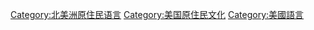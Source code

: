 [[Category:北美洲原住民语言|Category:北美洲原住民语言]]
[[Category:美国原住民文化|Category:美国原住民文化]]
[[Category:美國語言|Category:美國語言]]